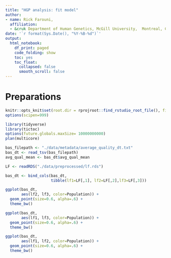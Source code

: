 ```yaml
---
title: "HGP analysis: fit model"
author: 
- name: Rick Farouni, 
  affiliation:
  - &cruk Department of Human Genetics, McGill University,  Montreal, Canada
date: '`r format(Sys.Date(), "%Y-%B-%d")`'
output:
  html_notebook:
    df_print: paged
    code_folding: show
    toc: yes
    toc_float: 
      collapsed: false
      smooth_scroll: false
---
```


# Preparations

```r
knitr::opts_knit$set(root.dir = rprojroot::find_rstudio_root_file(), fig.width=16)
options(scipen=999)
```


```r
library(tidyverse)
library(tictoc)
options(future.globals.maxSize= 10000000000)
plan(multicore)
```



```r
bas_filepath <- "./data/metadata/average_quality_dt.txt"
bas_dt <- read_tsv(bas_filepath)
avg_qual_mean <- bas_dt$avg_qual_mean
```

```r
LF <- readRDS("./data/preprocessed/lf.rds")
```


```r
bas_dt <- bind_cols(bas_dt,
                    tibble(lf1=LF[,1], lf2=LF[,2],lf3=LF[,3]))
```

```r
ggplot(bas_dt,
       aes(lf2, lf3, color=Population)) +
  geom_point(size=0.6, alpha=.6) +
  theme_bw()
```












```r
ggplot(bas_dt,
       aes(lf1, lf3, color=Population)) +
  geom_point(size=0.6, alpha=.6) +
  theme_bw()
```


```r
ggplot(bas_dt,
       aes(lf1, lf2, color=Population)) +
  geom_point(size=0.6, alpha=.6) +
  theme_bw()
```

